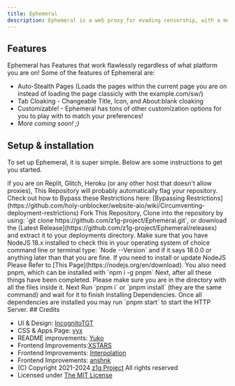 ```yaml
---
title: Ephemeral
description: Ephemeral is a web proxy for evading censorship, with a modern, clean UI.
---
```



## Features

Ephemeral has Features that work flawlessly regardless of what platform you are on!
Some of the features of Ephemeral are:

- Auto-Stealth Pages (Loads the pages within the current page you are on instead of loading the page classicly with the example.com/sw/)
- Tab Cloaking - Changeable Title, Icon, and About:blank cloaking
- Customizable! - Ephemeral has tons of other customization options for you to play with to match your preferences!
- _More coming soon! ;)_

## Setup & installation

To set up Ephemeral, it is super simple. Below are some instructions to get you started.

<Callout title="Banned hosts">
  if you are on Replit, Glitch, Heroku (or any other host that doesn't allow
  proxies), This Repository will probably automatically flag your repository.
  Check out how to Bypass these Restrictions here: [Bypassing
  Restrictions](https://github.com/holy-unblocker/website-aio/wiki/Circumventing-deployment-restrictions)
</Callout>
<Steps>
  <Step>
    Fork This Repository, Clone into the repository by using: `git clone
    https://github.com/z1g-project/Ephemeral.git`, or download the [Latest
    Release](https://github.com/z1g-project/Ephemeral/releases) and extract it
    to your deployments directory.
  </Step>
  <Step>
    Make sure that you have NodeJS 18.x installed to check this in your
    operating system of choice command line or terminal type: `Node --Version`
    and if it says 18.0.0 or anything later than that you are fine. If you need
    to install or update NodeJS Please Refer to [This
    Page](https://nodejs.org/en/download). You also need pnpm, which can be
    installed with `npm i -g pnpm`
  </Step>
  <Step>
    Next, after all these things have been completed. Please make sure you are
    in the directory with all the files inside it. Next Run `pnpm i` or `pnpm
    install` (they are the same command) and wait for it to finish installing
    Dependencies.
  </Step>
  <Step>
    Once all dependencies are installed you may run `pnpm start` to start the
    HTTP Server.
  </Step>
</Steps>
## Credits

- UI & Design: [IncognitoTGT](https://github.com/IncognitoTGT)
- CSS & Apps Page: [vyx](https://github.com/vbnm0)
- README improvements: [Yuko](https://github.com/yu6x)
- Frontend Improvements:[XSTARS](https://github.com/notplayingallday383)
- Frontend Improvements: [Interpolation](https://github.com/interpolation-0)
- Frontend Improvements: [anshnk](https://github.com/anshnk)
- (C) Copyright 2021-2024 [z1g Project](https://github.com/z1g-project/) All rights reserved
- Licensed under [The MIT License](https://github.com/z1g-project/ephemeral/blob/master/LICENSE)

